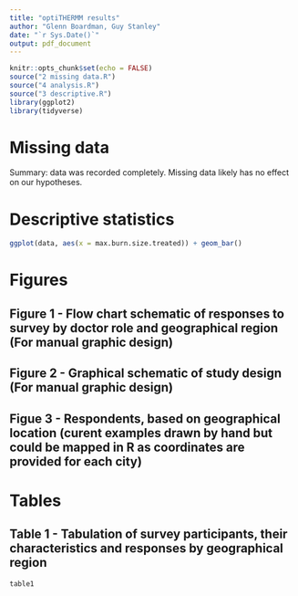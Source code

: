 ```yaml
---
title: "optiTHERMM results"
author: "Glenn Boardman, Guy Stanley"
date: "`r Sys.Date()`"
output: pdf_document
---
```


```r
knitr::opts_chunk$set(echo = FALSE)
source("2 missing data.R")
source("4 analysis.R")
source("3 descriptive.R")
library(ggplot2)
library(tidyverse)
```

# Missing data
Summary: data was recorded completely. Missing data likely has no effect on our hypotheses.

# Descriptive statistics
```r

ggplot(data, aes(x = max.burn.size.treated)) + geom_bar()
```
\pagebreak

# Figures

## Figure 1 - Flow chart schematic of responses to survey by doctor role and geographical region (For manual graphic design)
\pagebreak
## Figure 2 - Graphical schematic of study design (For manual graphic design)
\pagebreak
## Figue 3 - Respondents, based on geographical location (curent examples drawn by hand but could be mapped in R as coordinates are provided for each city)
\pagebreak
# Tables

## Table 1 - Tabulation of survey participants, their characteristics and responses by geographical region

```r
table1
```
\pagebreak
